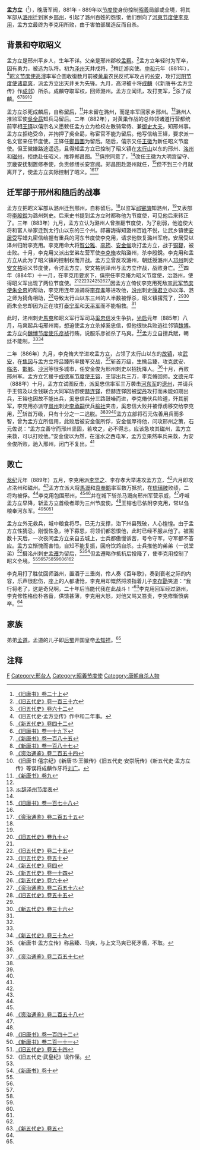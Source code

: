 {{Infobox Biography
| subject_name   =  孟方立
| image_name     = 
| image_size     = 
| image_caption  = 
| date_of_birth  = 9世纪
| place_of_birth = [[唐朝|唐朝]]
| date_of_death  = 889年7月2日
| place_of_death = [[唐朝|唐朝]]
| occupation     = [[唐朝|唐朝]]将领、[[昭義节度使|昭義节度使]]
}}

'''孟方立'''（{{bd|9世纪||889年|7月2日|catIdx=M孟}}<ref name=BT20-1>[[:s:旧唐书/卷20上|《旧唐书》卷二十上]]</ref>），晚唐军阀，881年 - 889年以[[节度使|节度使]]身份控制[[昭義|昭義]]局部或全境，将其军部从[[潞州|潞州]]迁到家乡[[邢州|邢州]]，引起了潞州百姓的怨恨，他们倒向了[[河東节度使|河東节度使]][[李克用|李克用]]，孟方立最终为李克用所败，由于害怕部属造反而自杀。

== 背景和夺取昭义 ==
孟方立是邢州平乡人，生年不详。父亲是邢州郡校[[孟察|孟察]]。<ref name=HFD136>[[:s:旧五代史/卷136|《旧五代史》卷一百三十六]]</ref>孟方立年轻时为军卒，因有勇力，被选为队将。初为[[泽州|泽州]]天井戍将，<ref name=HFD62>[[:s:旧五代史/卷62|《旧五代史》卷六十二]]</ref>稍迁游奕使。[[中和_(唐朝)|中和]]元年（881年），<ref>《旧五代史·孟方立传》作中和二年事。</ref>[[昭义节度使|昭义节度使]][[高潯|高潯]]率军企圖收復数月前被[[黄巢|黄巢]]农民反抗军攻占的[[长安|长安]]，攻打[[河阳节度使|河阳节度使]][[诸葛爽|诸葛爽]]，派孟方立出天井关为先锋。九月，高浔被十将[[成麟|成麟]]（《新唐书·孟方立传》作[[成邻|成邻]]）所杀。成麟夺取军权，回师潞州。孟方立闻讯，攻打变军，<ref name=NHFD42>[[:s:新五代史/卷42|《新五代史》卷四十二]]</ref>杀了成麟。<ref name=BT19-2>[[:s:旧唐书/卷19下|《旧唐书》卷一十九下]]</ref><ref name=NBT185>[[:s:新唐书/卷185|《新唐书》卷一百八十五]]</ref><ref name=NBT187>[[:s:新唐书/卷187|《新唐书》卷一百八十七]]</ref><ref>[[:s:资治通鉴/卷254|《资治通鉴》卷二百五十四]]</ref><ref>《旧唐书·僖宗纪》《新唐书·王徽传》《旧五代史·安崇阮传》《新五代史·孟方立传》等误将成麟作牙将[[刘广|刘广]]。</ref>

孟方立杀死成麟后，自称[[留后|留后]]，<ref>[[:s:新唐书/卷9|《新唐书》卷九]]</ref>并未留在潞州，而是率军回家乡邢州。<ref name=HFD62/>潞州人推监军使[[吳全勗|吳全勗]]知兵马留后。二年（882年），对黄巢作战的总帅领诸道行营都统前宰相[[王鐸_(唐朝)|王铎]]以僖宗名义墨敕任孟方立为检校左散骑常侍、兼[[御史大夫|御史大夫]]，知邢州事。孟方立拒绝受命，并拘押了吳全勗，称宦官不能为留后。他写信给王铎，要求派一名文官来任节度使。王铎任[[鄭昌圖|鄭昌圖]]为留后。随后，僖宗又任[[王徽_(京兆)|王徽]]为新任昭义节度使。但王徽嫌路途遥远，且得知孟方立已控制了昭义镇在[[太行山|太行山]]以东的邢州、[[洺州|洺州]]和[[磁州|磁州]]，拒绝赴任昭义，推荐郑昌图。<ref>[[:s:辞泽州节度表|:s:辞泽州节度表]]</ref>僖宗同意了，<ref name=NBT185/>改任王徽为大明宫留守、京畿安抚制置修奉使，负责修缮长安宫阙。郑昌图赴潞州就任，<ref>[[:s:旧唐书/卷178|《旧唐书》卷一百七十八]]</ref>但不到三个月就离开了，使孟方立实际控制了昭义。<ref name=NBT187/><ref name=ZZTJ255>[[:s:资治通鉴/卷255|《资治通鉴》卷二百五十五]]</ref>

== 迁军部于邢州和随后的战事 ==
孟方立把昭义军部从潞州迁到邢州，自称留后。<ref name=BT19-2/>以监军[[祁審誨|祁審誨]]知潞州，<ref name=HFD62/>又表部将[[李殷銳|李殷銳]]为潞州刺史。后来史书提到孟方立时都称他为节度使，可见他后来转正了。三年（883年）九月，孟方立认为潞州人曾推翻节度使，为了削弱，他迫使大将和富人举家迁到太行山以东的三个州。祁審誨得知潞州百姓不悦，让武乡镇使[[安居受|安居受]]写蜡丸密信给握有重兵的河东节度使李克用，请求他恢复潞州军府。安居受以泽州归附李克用。李克用命大将[[賀公雅|賀公雅]]、[[李筠|李筠]]、[[安金俊|安金俊]]攻打孟方立，战于[[铜鞮|铜鞮]]，被击败。十月，李克用又派出堂弟左营军使[[李克脩|李克脩]]攻陷潞州，杀李殷銳。李克用和孟方立从此为了昭义镇的控制权而开战。孟方立曾反攻潞州，朝廷授潞州人[[邛州|邛州]]刺史[[安文祐|安文祐]]昭义节度使，令讨孟方立，安文祐到泽州与孟方立作战，战败身亡。<ref>[[:s:旧五代史/卷90|《旧五代史》卷九十]]</ref>四年（884年）十一月，在李克用要求下，僖宗任李克脩为昭义节度使，治潞州，使得昭义军出现了两位节度使。<ref name=NBT187/><ref name=HFD25>[[:s:旧五代史/卷25|《旧五代史》卷二十五]]</ref><ref name=HFD50>[[:s:旧五代史/卷50|《旧五代史》卷五十]]</ref><ref name=NHFD4>[[:s:新五代史/卷4|《新五代史》卷四]]</ref><ref name=NHFD14>[[:s:新五代史/卷14|《新五代史》卷一十四]]</ref><ref>[[:s:新五代史/卷60|《新五代史》卷六十]]</ref><ref name=ZZTJ256>[[:s:资治通鉴/卷256|《资治通鉴》卷二百五十六]]</ref>因孟方立倚仗李克用死敌[[宣武军节度使|宣武军节度使]][[朱全忠|朱全忠]]的帮助，李克用连年派骑将[[李存孝_(唐朝)|李存孝]]等进攻他，[[汾州|汾州]]刺史[[康君立|康君立]]亦以泽、潞之师为掎角相助，<ref name=HFD55>[[:s:旧五代史/卷55|《旧五代史》卷五十五]]</ref>导致太行山以东三州的人半数被俘杀，昭义镇撂荒了，<ref name=ZZTJ255/><ref name=NHFD36>[[:s:新五代史/卷36|《新五代史》卷三十六]]</ref>而朱全忠却因为正在攻打[[泰宁军|泰宁军]]和[[天平军|天平军]]而不能相救。<ref name=NHFD42/>

此时，洺州刺史[[馬爽|馬爽]]和昭义军行军司马[[奚忠信|奚忠信]]发生争执，[[光启|光启]]元年（885年）八月，马爽起兵屯邢州南，想迫使孟方立杀掉奚忠信，但他很快兵败逃往邻镇[[魏博|魏博]]。孟方立向[[魏博节度使|魏博节度使]][[乐彦祯|乐彦祯]]行贿，说服乐彦祯杀了马爽。<ref name=ZZTJ256/>孟方立自擅兵赋，朝廷不能制。<ref name=BT19-2/><ref name=NHFD39>[[:s:新五代史/卷39|《新五代史》卷三十九]]</ref>

二年（886年）九月，李克脩大举进攻孟方立，占领了太行山以东的[[故镇|故镇]]，攻[[武安|武安]]，在[[焦冈|焦冈]]与孟方立将吕臻所率援军交战，<ref>《新唐书·孟方立传》称吕臻、马爽，与上文马爽已死矛盾，不取。</ref>斩首万级，生擒吕臻，攻克武安、[[临洺|临洺]]、[[邯郸|邯郸]]、[[沙河街道|沙河]]等很多城市，任安金俊为邢州刺史以招抚降人。<ref name=ZZTJ256/>十月，再败邢州军。孟方立乞援于[[成德军节度使|成德军节度使]][[王镕|王镕]]，王镕出兵三万，李克脩回师。[[文德_(唐朝)|文德]]元年（888年）十月，孟方立试图反击，派奚忠信率军三万袭击[[河东军|河东军]]的[[遼州|遼州]]，并请兵于王镕及以金钱联合大同军防御使[[赫连铎|赫连铎]]，但赫连铎因被[[契丹|契丹]]攻打而未能如期出兵，王镕也因故不能出兵，奚忠信兵分三路鼓噪而进，李克脩伏兵险道，歼其前军，李克用亦派守[[岚州|岚州]]刺史[[李承嗣|李承嗣]]伏兵[[榆社|榆社]]夹击，奚忠信大败并被俘虏移交给李克用，<ref>[[:s:资治通鉴/卷257|《资治通鉴》卷二百五十七]]</ref>斩首万级，只有十分之一二逃脱。<ref name=NBT187/><ref name=HFD25/><ref name=HFD50/>孟方立部将石元佐善用兵而多智，曾为孟方立所信用，此败后被安金俊所俘，安金俊厚待他，问攻邢州之策，石元佐说：“孟方立善守而邢州坚固，若攻之，必不得志。应该急攻其磁州，孟方立来救，可以打败他。”安金俊以为然，在滏水之西屯军，孟方立果然率兵来救，为安金俊所败，驰入邢州，闭门不复出。<ref name=NHFD42/>

== 败亡 ==
[[龙纪|龙纪]]元年（889年）五月，李克用派[[李罕之|李罕之]]、李存孝大举进攻孟方立，<ref name=NHFD36/>六月即攻占洺州和磁州。<ref name=HFD50/>孟方立派大将[[馬溉|馬溉]]和[[袁奉韜|袁奉韜]]率军数万抵抗，在[[琉璃陂|琉璃陂]]败绩，二将均被俘。<ref name=HFD62/>李克用包围邢州，<ref name=NHFD14/><ref name=ZZTJ258>[[:s:资治通鉴/卷258|《资治通鉴》卷二百五十八]]</ref>并在城下斩杀马溉向邢州军营示威，<ref name=HFD25/>呼喊孟方立早降，斩孟方立首级者即为三州节度使。<ref name=NBT187/>王镕也已依附李克用，常以刍粮奉河东军。<ref>[[:s:旧唐书/卷142|《旧唐书》卷一百四十二]]</ref><ref>[[:s:新唐书/卷211|《新唐书》卷二百一十一]]</ref><ref>[[:s:旧五代史/卷54|《旧五代史》卷五十四]]</ref>

孟方立外无救兵，城中粮食将尽，已无力支撑，治下州县残破，人心惶惶。由于孟方立性猜忌，刚愎性急，待下寡恩，将领们都怨恨他，此时已经不服从他了。被围数十天后，一次夜间孟方立亲自去城上，士兵都傲慢诉苦，号令守军，守军都不答应。孟方立惭愧而害怕，自知不能复振，回府饮鸩自杀。士兵推他的弟弟（一说堂弟）<ref>《旧五代史·武皇纪》误作侄。</ref>摄洺州刺史[[孟遷|孟遷]]为留后，<ref name=BT20-1/><ref>[[:s:新唐书/卷10|《新唐书》卷十]]</ref>但孟遷略作抵抗后投降了，使李克用控制了昭义全境。<ref name=HFD62/><ref name=NHFD42/><ref name=NBT187/><ref name=NHFD36/><ref name=HFD25/><ref name=NHFD4/><ref name=NHFD39/><ref name=ZZTJ258/>

李克用打了胜仗回师潞州，置酒于三垂岗，伶人奏《百年歌》，奏到衰老之际的内容，乐声很悲伤，座上的人都凄怆，李克用却慨然捋须指着儿子[[李存勖|李存勖]]笑道：“我行将老了，这是奇兒啊，二十年后当能代我在此战斗！”<ref>[[:s:新五代史/卷5|《新五代史》卷五]]</ref>李克用回军经过潞州，李克修性格俭朴吝啬，供馈甚薄，李克用大怒，对他又骂又笞责，李克修惭愤病卒。<ref name=NHFD14/>

== 家族 ==
弟弟[[孟道|孟道]]。孟道的儿子即[[后蜀|后蜀]]开国皇帝[[孟知祥|孟知祥]]。<ref name=HFD136/>

== 注释 ==
{{reflist|3}}

{{DEFAULTSORT:M}}
[[Category:孟姓|F]]
[[Category:邢台人|Category:邢台人]]
[[Category:昭義节度使|Category:昭義节度使]]
[[Category:唐朝自杀人物|Category:唐朝自杀人物]]